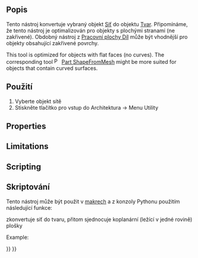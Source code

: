 <languages/>

{{Docnav
|[[Arch_SplitMesh|SplitMesh]]
|[[Arch_SelectNonSolidMeshes|SelectNonSolidMeshes]]
|[[BIM_Workbench|BIM]]
|IconL=Arch_SplitMesh.svg
|IconR=Arch_SelectNonSolidMeshes.svg
|IconC=Workbench_BIM.svg
}}

<div class="mw-translate-fuzzy">
{{GuiCommand/cs|Name=Arch MeshToShape|Name/cs=Arch MeshToShape|Workbenches=[[Arch_Workbench/cs|Arch]]|MenuLocation=Arch → Utilities → Mesh to Shape|SeeAlso=[[Arch RemoveShape/cs|Arch RemoveShape]]}}
</div>

<span id="Description"></span>
==Popis==

<div class="mw-translate-fuzzy">
Tento nástroj konvertuje vybraný objekt [[Mesh_Workbench/cs|Síť]] do objektu [[Part_Workbench/cs|Tvar]]. Připomínáme, že tento nástroj je optimalizován pro objekty s plochými stranami (ne zakřivené). Obdobný nástroj z [[Part_Workbench/cs|Pracovní plochy Díl]] může být vhodnější pro objekty obsahující zakřivené povrchy.
</div>

This tool is optimized for objects with flat faces (no curves). The corresponding tool [[File:Part_ShapeFromMesh.svg|16px]] [[Part_ShapeFromMesh|Part ShapeFromMesh]] might be more suited for objects that contain curved surfaces.

<span id="Usage"></span>
==Použití==

<div class="mw-translate-fuzzy">
# Vyberte objekt sítě
# Stiskněte tlačítko {{KEY|[[Image:Arch MeshToShape.png|16px]] '''Síť do tvaru'''}} pro vstup do Architektura → Menu Utility
</div>

==Properties==

==Limitations==

==Scripting==

<div class="mw-translate-fuzzy">
==Skriptování==
</div>

<div class="mw-translate-fuzzy">
Tento nástroj může být použit v [[macros/cs|makrech]] a z konzoly Pythonu použitím následující funkce:
</div>

{{Code|code=
new_obj = meshToShape(obj, mark=True, fast=True, tol=0.001, flat=False, cut=True)
}}

<div class="mw-translate-fuzzy">
zkonvertuje síť do tvaru, přitom sjednocuje koplanární (ležící v jedné rovině) plošky
</div>

Example:

{{Code|code=
import Arch, Mesh, BuildRegularGeoms

Box = FreeCAD.ActiveDocument.addObject("Mesh::Cube", "Cube")
Box.Length = 1000
Box.Width = 2000
Box.Height = 1000
FreeCAD.ActiveDocument.recompute()

new_obj = Arch.meshToShape(Box)
}}


{{Docnav
|[[Arch_SplitMesh|SplitMesh]]
|[[Arch_SelectNonSolidMeshes|SelectNonSolidMeshes]]
|[[BIM_Workbench|BIM]]
|IconL=Arch_SplitMesh.svg
|IconR=Arch_SelectNonSolidMeshes.svg
|IconC=Workbench_BIM.svg
}}

{{BIM_Tools_navi{{#translation:}}}}
{{Userdocnavi{{#translation:}}}}